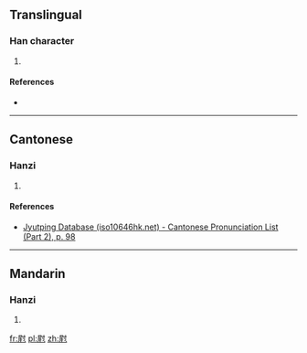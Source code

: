 ==Translingual==

===Han character===
{{Han char|rn=44|rad=尸|as=07|sn=10|four=|canj=尸山木戈 (SUDI)}}

# {{defn|Han|sort=尸07}}

====References====
* {{Han ref|kx=0302.161|hdz=20975.061|uh=5C57|ud=23639}}

----

==Cantonese==

===Hanzi===
{{yue-hanzi|jyut=[[cyun3]]|y=chyun3}}

# {{defn|lang=yue|sort=尸07}}

====References====
* [http://www.iso10646hk.net/jp/document/download.jsp Jyutping Database (iso10646hk.net) - Cantonese Pronunciation List (Part 2), p. 98]

----

==Mandarin==

===Hanzi===
{{cmn-hanzi|pin=[[wěi]] ([[wei3]])|wg=wei<sup>3</sup>}}

# {{defn|lang=cmn|sort=尸07}}

[[fr:屗]]
[[pl:屗]]
[[zh:屗]]